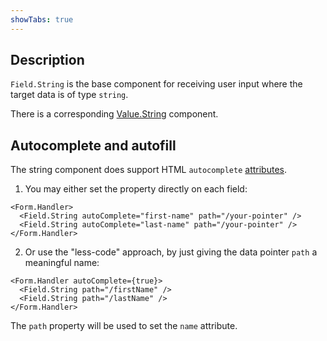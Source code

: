 ```yaml
---
showTabs: true
---
```


## Description

`Field.String` is the base component for receiving user input where the target data is of type `string`.

There is a corresponding [Value.String](/uilib/extensions/forms/extended-features/Value/String) component.

## Autocomplete and autofill

The string component does support HTML `autocomplete` [attributes](https://developer.mozilla.org/en-US/docs/Web/HTML/Attributes/autocomplete).

1. You may either set the property directly on each field:

```tsx
<Form.Handler>
  <Field.String autoComplete="first-name" path="/your-pointer" />
  <Field.String autoComplete="last-name" path="/your-pointer" />
</Form.Handler>
```

2. Or use the "less-code" approach, by just giving the data pointer `path` a meaningful name:

```tsx
<Form.Handler autoComplete={true}>
  <Field.String path="/firstName" />
  <Field.String path="/lastName" />
</Form.Handler>
```

The `path` property will be used to set the `name` attribute.
